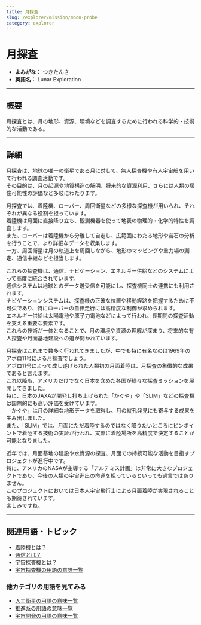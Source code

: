 ```yaml
---
title: 月探査
slug: /explorer/mission/moon-probe
category: explorer
---
```



<Head>
  <script type="application/ld+json">
    {`{
      "@context": "https://schema.org",
      "@type": "DefinedTerm",
      "name": "月探査",
      "inDefinedTermSet": "https://www.space-portal.org",
      "termCode": "explorer/mission/moon-probe",
      "description": "月探査とは、月の地形、資源、環境などを調査するために行われる科学的・技術的な活動である。",
      "url": "https://www.space-portal.org/docs/explorer/mission/moon-probe"
    }`}
  </script>
</Head>

# 月探査

- **よみがな：** つきたんさ  
- **英語名：** Lunar Exploration   

---

## 概要

月探査とは、月の地形、資源、環境などを調査するために行われる科学的・技術的な活動である。

---

## 詳細

月探査は、地球の唯一の衛星である月に対して、無人探査機や有人宇宙船を用いて行われる調査活動です。  
その目的は、月の起源や地質構造の解明、将来的な資源利用、さらには人類の居住可能性の評価など多岐にわたります。  

月探査では、着陸機、ローバー、周回衛星などの多様な探査機が用いられ、それぞれが異なる役割を担っています。  
着陸機は月面に直接降り立ち、観測機器を使って地表の物理的・化学的特性を調査します。  
また、ローバーは着陸機から分離して自走し、広範囲にわたる地形や岩石の分析を行うことで、より詳細なデータを収集します。  
一方、周回衛星は月の軌道上を周回しながら、地形のマッピングや重力場の測定、通信中継などを担当します。  

これらの探査機は、通信、ナビゲーション、エネルギー供給などのシステムによって高度に統合されています。  
通信システムは地球とのデータ送受信を可能にし、探査機同士の連携にも利用されます。  
ナビゲーションシステムは、探査機の正確な位置や移動経路を把握するために不可欠であり、特にローバーの自律走行には高精度な制御が求められます。  
エネルギー供給は太陽電池や原子力電池などによって行われ、長期間の探査活動を支える重要な要素です。  
これらの技術が一体となることで、月の環境や資源の理解が深まり、将来的な有人探査や月面基地建設への道が開かれています。  

月探査はこれまで数多く行われてきましたが、中でも特に有名なのは1969年のアポロ11号による月探査でしょう。  
アポロ11号によって成し遂げられた人類初の月面着陸は、月探査の象徴的な成果であると言えます。  
これ以降も、アメリカだけでなく日本を含めた各国が様々な探査ミッションを展開してきました。  
特に、日本のJAXAが開発し打ち上げられた「かぐや」や「SLIM」などの探査機は国際的にも高い評価を受けています。  
「かぐや」は月の詳細な地形データを取得し、月の縦孔発見にも寄与する成果を生み出しました。  
また、「SLIM」では、月面にただ着陸するのではなく降りたいところにピンポイントで着陸する技術の実証が行われ、実際に着陸場所を高精度で決定することが可能となりました。

近年では、月面基地の建設や水資源の探査、月面での持続可能な活動を目指すプロジェクトが進行中です。  
特に、アメリカのNASAが主導する「アルテミス計画」は非常に大きなプロジェクトであり、今後の人類の宇宙進出の命運を担っているといっても過言ではありません。  
このプロジェクトにおいては日本人宇宙飛行士による月面着陸が実現されることも期待されています。  
楽しみですね。

---

## 関連用語・トピック

- [着陸機とは？](/docs/explorer/technology/lander)
- [通信とは？](/docs/communication/communication)
- [宇宙探査機とは？](/docs/explorer/space-probe)
- [宇宙探査機の用語の意味一覧](/docs/category/explorer)

### 他カテゴリの用語を見てみる
- [人工衛星の用語の意味一覧](/docs/category/satellite)
- [推進系の用語の意味一覧](/docs/category/propulsion)
- [宇宙開発の用語の意味一覧](/docs/category/glossary)
